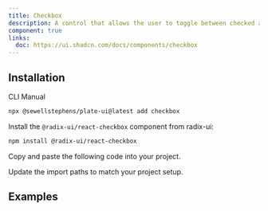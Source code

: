 ```yaml
---
title: Checkbox
description: A control that allows the user to toggle between checked and not checked.
component: true
links:
  doc: https://ui.shadcn.com/docs/components/checkbox
---
```


## Installation

<Tabs defaultValue="cli">

<TabsList>
<TabsTrigger value="cli">CLI</TabsTrigger>
<TabsTrigger value="manual">Manual</TabsTrigger>
</TabsList>
<TabsContent value="cli">

```bash
npx @sewellstephens/plate-ui@latest add checkbox
```

</TabsContent>

<TabsContent value="manual">

<Steps>

<Step>

Install the `@radix-ui/react-checkbox` component from radix-ui:

```bash
npm install @radix-ui/react-checkbox
```

</Step>

<Step>

Copy and paste the following code into your project.

</Step>

<ComponentSource name="checkbox" />

<Step>

Update the import paths to match your project setup.

</Step>

</Steps>

</TabsContent>

</Tabs>

## Examples

<ComponentSource src="../../templates/plate-playground-template/src/components/plate-ui/todo-list-element.tsx" />
